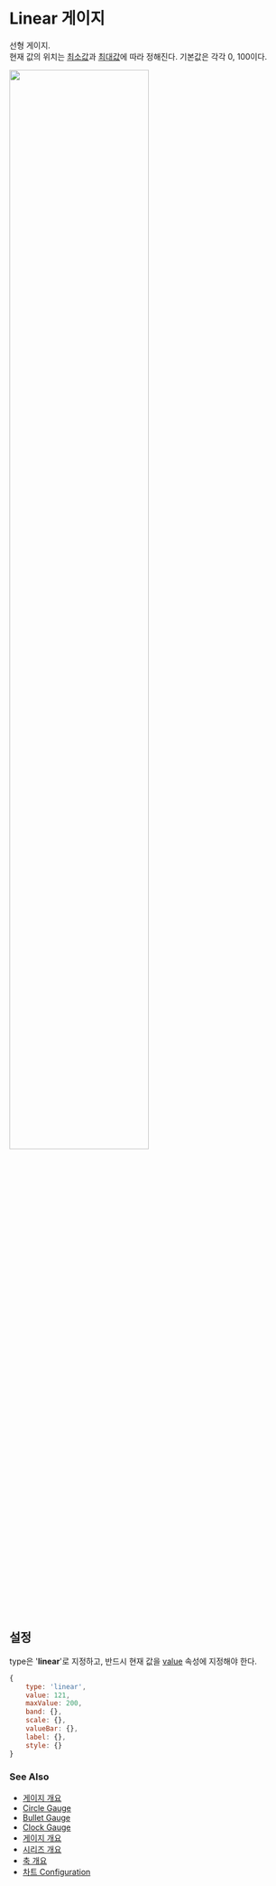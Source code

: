 # Linear 게이지

선형 게이지.<br/>
현재 값의 위치는 [최소값](/config/config/gauge/bullet#minvalue)과 [최대값](/config/config/gauge/bullet#maxvalue)에 따라 정해진다. 
기본값은 각각 0, 100이다.<br/>

<img src="/images/guide/gauge-linear-01.png" width="70%" class="border-img"/>

## 설정

type은 '**linear**'로 지정하고, 반드시 현재 값을 [value](/config/config/gauge/linear#value) 속성에 지정해야 한다.

```js
{
    type: 'linear',
    value: 121,
    maxValue: 200,
    band: {},
    scale: {},
    valueBar: {},
    label: {},
    style: {}
}
```

### See Also

- [게이지 개요](/guide/gauges)
- [Circle Gauge](/guide/gauges/gauge-circle)
- [Bullet Gauge](/guide/gauges/gauge-bullet)
- [Clock Gauge](/guide/gauges/gauge-clock)
- [게이지 개요](/guide/gauges)
- [시리즈 개요](/guide/series)
- [축 개요](/guide/axes)
- [차트 Configuration](/config)
